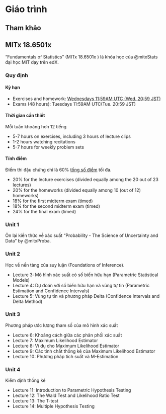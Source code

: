 # Giáo trình {.unnumbered}

## Tham khảo

::: {#refs}
:::

## MITx 18.6501x

"Fundamentals of Statistics" (MITx 18.6501x ) là khóa học của @mitxStats
đại học MIT dạy trên edX.

### Quy định

#### Kỳ hạn

- Exercises and homework: [Wednesdays 11:59AM UTC (Wed. 20:59 JST)](https://learning.edx.org/course/course-v1:MITx+18.6501x+2T2022/dates)
- Exams (48 hours): Tuesdays 11:59AM UTC(Tue. 20:59 JST)

#### Thời gian cần thiết

Mỗi tuần khoảng hơn 12 tiếng

- 5-7 hours on exercises, including 3 hours of lecture clips
- 1-2 hours watching recitations
- 5-7 hours for weekly problem sets

#### Tính điểm

Điểm thi đậu chứng chỉ là 60% [tổng số điểm](https://learning.edx.org/course/course-v1:MITx+18.6501x+2T2022/block-v1:MITx+18.6501x+2T2022+type@sequential+block@u0s1_overview/block-v1:MITx+18.6501x+2T2022+type@vertical+block@u0s1_overview-tab5) tối đa.

- 20% for the lecture exercises (divided equally among the 20 out of 23 lectures)
- 20% for the homeworks (divided equally among 10 (out of 12) homeworks)
- 18% for the first midterm exam (timed)
- 18% for the second midterm exam (timed)
- 24% for the final exam (timed)

### Unit 1

Ôn lại kiến thức về xác suất "Probability - The Science of Uncertainty and Data" by @mitxProba.

### Unit 2

Học về nền tảng của suy luận (Foundations of Inference).

- Lecture 3: Mô hình xác suất có số biến hữu hạn (Parametric Statistical Models)
- Lecture 4: Dự đoán với số biến hữu hạn và vùng tự tin (Parametric Estimation and Confidence Intervals)
${}$
- Lecture 5: Vùng tự tin và phương pháp Delta (Confidence Intervals and Delta Method)

### Unit 3

Phương pháp ước lượng tham số của mô hình xác suất

- Lecture 6: Khoảng cách giữa các phân phối xác suất
- Lecture 7: Maximum Likelihood Estimator
- Lecture 8: Ví dụ cho Maximum Likelihood Estimator
- Lecture 9: Các tính chất thống kê của Maximum Likelihood Estimator
- Lecture 10: Phương pháp tích suất và M-Estimation

### Unit 4

Kiểm định thống kê

- Lecture 11: Introduction to Parametric Hypothesis Testing
- Lecture 12: The Wald Test and Likelihood Ratio Test
- Lecture 13: The T-test
- Lecture 14: Multiple Hypothesis Testing
